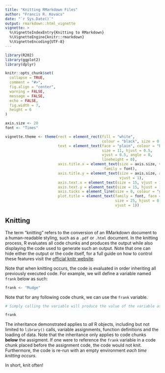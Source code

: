 ```yaml
---
title: "Knitting RMarkdown Files"
author: "Francis R. Kovacs"
date: "`r Sys.Date()`"
output: rmarkdown::html_vignette
vignette: >
  %\VignetteIndexEntry{Knitting to RMarkdown}
  %\VignetteEngine{knitr::rmarkdown}
  %\VignetteEncoding{UTF-8}
---
```


```r
library(R202)
library(ggplot2)
library(dplyr)

knitr::opts_chunk$set(
  collapse = TRUE,
  comment = "#>",
  fig.align = "center",
  warning = FALSE,
  message = FALSE,
  echo = FALSE,
  fig.width = 7,
  height = 6
)
```

```r
axis.size <- 20
font <- "Times"

vignette.theme <- theme(rect = element_rect(fill = "white", 
                                            colour = "black", size = 0.5), 
                        text = element_text(face = "plain", colour = "black", 
                                            size = 11, hjust = 0.5, 
                                            vjust = 0.5, angle = 0, 
                                            lineheight = 0), 
                        axis.title.x = element_text(size = axis.size, vjust = 1, 
                                             family = font), 
                        axis.title.y = element_text(size = axis.size, angle = 90, 
                                                    vjust = 1), 
                        axis.text.x = element_text(size = 15, vjust = 1), 
                        axis.text.y = element_text(size = 15, hjust = 1), 
                        axis.ticks = element_line(size = 0, colour = "grey20"), 
                        plot.title = element_text(family = font, face = "bold", 
                                                  size = 25, hjust = 0.5, 
                                                  vjust = 1))
```

## Knitting

The term "knitting" refers to the conversion of an RMarkdown document to a human-readable styling, such as a `.pdf` or `.html` document. In the knitting process, R evaluates all code chunks and produces the output while also displaying the code used to generate such an output. Note that one can hide either the output or the code itself, for a full guide on how to control these features visit the [official knitr website](https://yihui.name/knitr/options/). 

Note that when knitting occurs, the code is evaluated in order inheriting all previously executed code. For example, we will define a variable named `frank` below as such:

```r
frank <- "Mudge"
```

Note that for any following code chunk, we can use the `frank` variable.

```r
# Simply calling the variable will produce the value of the variable as the output, in this case "Mudge"

frank
```

The inheritance demonstrated applies to *all* R objects, including but not limited to `library()` calls, variable assignments, function definitions and the loading of data. Note that the inheritance only applies to code chunks **below** the assigment. If one were to reference the `frank` variable in a code chunk placed before the assignment code, the code would not knit. Furthermore, the code is re-run with an empty environment *each time knitting occurs*. 

In short, knit often!



